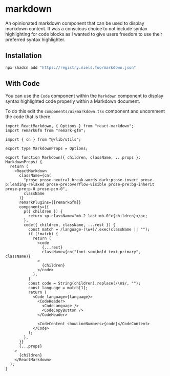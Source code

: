 
# markdown

An opinionated markdown component that can be used to display markdown
content. It was a conscious choice to not include syntax highlighting
for code blocks as I wanted to give users freedom to use their preferred
syntax highlighter.

<Example />

## Installation

```bash
npx shadcn add "https://registry.niels.foo/markdown.json"
```

## With Code

You can use the `Code` component within the `Markdown` component to
display syntax highlighted code properly within a Markdown document.

To do this edit the `components/ui/markdown.tsx` component and uncomment
the code that is there.

```tsx
import ReactMarkdown, { Options } from "react-markdown";
import remarkGfm from "remark-gfm";

import { cn } from "@/lib/utils";

export type MarkdownProps = Options;

export function Markdown({ children, className, ...props }: MarkdownProps) {
  return (
    <ReactMarkdown
      className={cn(
        "prose prose-neutral break-words dark:prose-invert prose-p:leading-relaxed prose-pre:overflow-visible prose-pre:bg-inherit prose-pre:p-0 prose-p:m-0",
        className
      )}
      remarkPlugins={[remarkGfm]}
      components={{
        p({ children }) {
          return <p className="mb-2 last:mb-0">{children}</p>;
        },
        code({ children, className, ...rest }) {
          const match = /language-(\w+)/.exec(className || "");
          if (!match) {
            return (
              <code
                {...rest}
                className={cn("font-semibold text-primary", className)}
              >
                {children}
              </code>
            );
          }
          const code = String(children).replace(/\n$/, "");
          const language = match[1];
          return (
            <Code language={language}>
              <CodeHeader>
                <CodeLanguage />
                <CodeCopyButton />
              </CodeHeader>

              <CodeContent showLineNumbers>{code}</CodeContent>
            </Code>
          );
        },
      }}
      {...props}
    >
      {children}
    </ReactMarkdown>
  );
}
```

<Source name="markdown" />
